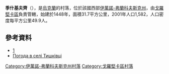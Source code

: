 {{coord|48|42|1|N|25|21|50|E|scale:30000|display=title}}

'''季什基夫齊'''（{{lang-uk|Тишківці}}），是[[烏克蘭|烏克蘭]]的村落，位於該國西部[[伊萬諾-弗蘭科夫斯克州|伊萬諾-弗蘭科夫斯克州]]，由[[戈羅堅卡區|戈羅堅卡區]]負責管轄，始建於1448年，面積31.7平方公里，2001年人口1,582，人口密度每平方公里49.9人。

==參考資料==
* [http://w1.c1.rada.gov.ua/pls/z7502/A005?rdat1=11.02.2012&rf7571=13484]{{dead link|date=2017年12月 |bot=InternetArchiveBot |fix-attempted=yes }} 
* [http://weather.in.ua/ua/ivano-frankovskaja/26188 Погода в селі Тишківці]{{Wayback|url=http://weather.in.ua/ua/ivano-frankovskaja/26188 |date=20111221052743 }}

{{DEFAULTSORT:Тишківці}}
[[Category:伊萬諾-弗蘭科夫斯克州村落|Category:伊萬諾-弗蘭科夫斯克州村落]]
[[Category:戈羅堅卡區村落|Category:戈羅堅卡區村落]]


{{IvanoFrankivsk-geo-stub}}